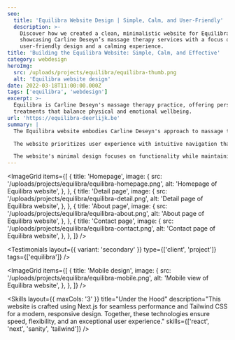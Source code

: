 ```yaml
---
seo:
  title: 'Equilibra Website Design | Simple, Calm, and User-Friendly'
  description: >-
    Discover how we created a clean, minimalistic website for Equilibra,
    showcasing Carline Deseyn’s massage therapy services with a focus on
    user-friendly design and a calming experience.
title: 'Building the Equilibra Website: Simple, Calm, and Effective'
category: webdesign
heroImg:
  src: /uploads/projects/equilibra/equilibra-thumb.png
  alt: 'Equilibra website design'
date: 2022-03-18T11:00:00.000Z
tags: ['equilibra', 'webdesign']
excerpt: >-
  Equilibra is Carline Deseyn's massage therapy practice, offering personalized
  treatments that balance physical and emotional wellbeing.
url: 'https://equilibra-deerlijk.be'
summary: |
  The Equilibra website embodies Carline Deseyn's approach to massage therapy through its intuitive and calming design. With clean navigation and a peaceful atmosphere, the minimalistic layout puts the focus on her services and background. The soft color palette and typography create a sense of tranquility that perfectly matches Equilibra's essence.

  The website prioritizes user experience with intuitive navigation that guides visitors through Carline's story and services. Strategic placement of contact forms and booking options makes it easy for users to take action. The responsive design ensures a seamless experience across all devices, from desktop to mobile.

  The website's minimal design focuses on functionality while maintaining optimal performance and speed. Through carefully curated imagery and strategic text placement, visitors can easily find information in a calm, uncluttered environment. The final result perfectly reflects Carline's balanced approach to massage therapy.
---
```


<ImageGrid
	items={[
		{
			title: 'Homepage',
			image: {
				src: '/uploads/projects/equilibra/equilibra-homepage.png',
				alt: 'Homepage of Equilibra website',
			},
		},
		{
			title: 'Detail page',
			image: {
				src: '/uploads/projects/equilibra/equilibra-detail.png',
				alt: 'Detail page of Equilibra website',
			},
		},
		{
			title: 'About page',
			image: {
				src: '/uploads/projects/equilibra/equilibra-about.png',
				alt: 'About page of Equilibra website',
			},
		},
		{
			title: 'Contact page',
			image: {
				src: '/uploads/projects/equilibra/equilibra-contact.png',
				alt: 'Contact page of Equilibra website',
			},
		},
	]}
/>

<Testimonials
	layout={{ variant: 'secondary' }}
	type={['client', 'project']}
	tags={['equilibra']}
/>

<ImageGrid
	items={[
		{
			title: 'Mobile design',
			image: {
				src: '/uploads/projects/equilibra/equilibra-mobile.png',
				alt: 'Mobile view of Equilibra website',
			},
		},
	]}
/>

<Skills
	layout={{ maxCols: '3' }}
	title="Under the Hood"
	description="This website is crafted using Next.js for seamless performance and Tailwind CSS for a modern, responsive design. Together, these technologies ensure speed, flexibility, and an exceptional user experience."
	skills={['react', 'next', 'sanity', 'tailwind']}
/>
